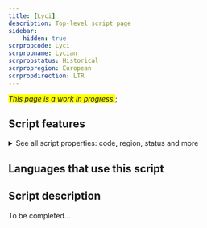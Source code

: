 ```yaml
---
title: [Lyci]
description: Top-level script page
sidebar:
    hidden: true
scrpropcode: Lyci
scrpropname: Lycian
scrpropstatus: Historical
scrpropregion: European
scrpropdirection: LTR
---
```


<span style='background-color:yellow'>_This page is a work in progress._</span>;


## Script features

<details>
<summary> See all script properties: code, region, status and more</summary>
<ScriptInfo />
</details>

## Languages that use this script

<WsList script='Lyci' wsMax='5' />

## Script description

To be completed...

